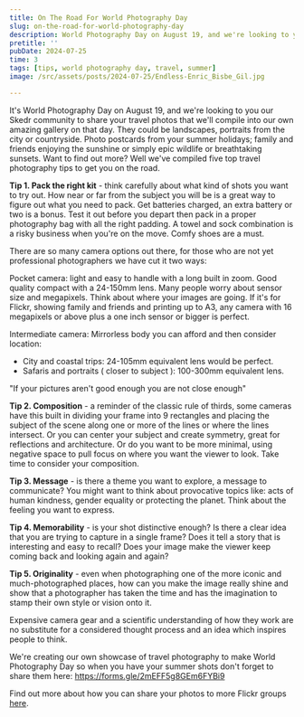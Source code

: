 ```yaml
---
title: On The Road For World Photography Day
slug: on-the-road-for-world-photography-day
description: World Photography Day on August 19, and we're looking to you our Skedr community to share your travel photos
pretitle: ''
pubDate: 2024-07-25
time: 3
tags: [tips, world photography day, travel, summer]
image: /src/assets/posts/2024-07-25/Endless-Enric_Bisbe_Gil.jpg

---
```


It's World Photography Day on August 19, and we're looking to you our Skedr community to share your travel photos that we'll compile into our own amazing gallery on that day. They could be landscapes, portraits from the city or countryside. Photo postcards from your summer holidays; family and friends enjoying the sunshine or simply epic wildlife or breathtaking sunsets. Want to find out more? Well we've compiled five top travel photography tips to get you on the road.

**Tip 1. Pack the right kit** - think carefully about what kind of shots you want to try out. How near or far from the subject you will be is a great way to figure out what you need to pack. Get batteries charged, an extra battery or two is a bonus. Test it out before you depart then pack in a proper photography bag with all the right padding. A towel and sock combination is a risky business when you're on the move. Comfy shoes are a must.

There are so many camera options out there, for those who are not yet professional photographers we have cut it two ways:

<span class="font-bold">Pocket camera</span>: light and easy to handle with a long built in zoom. Good quality compact with a 24-150mm lens. Many people worry about sensor size and megapixels. Think about where your images are going. If it's for Flickr, showing family and friends and printing up to A3, any camera with 16 megapixels or above plus a one inch sensor or bigger is perfect.

<span class="font-bold">Intermediate camera</span>: Mirrorless body you can afford and then consider location:
 - City and coastal trips:  24-105mm equivalent lens would be perfect. 
 - Safaris and portraits ( closer to subject ): 100-300mm equivalent lens.

<Quote 
  name="Robert Capa"
  description="legendary Magnum photographer"
  profileUrl="https://www.magnumphotos.com/photographer/robert-capa/"
  imageUrl="/profile/Robert-Capa.webp">
"If your pictures aren't good enough you are not close enough"
</Quote>

**Tip 2.  Composition** - a reminder of the classic rule of thirds, some cameras have this built in dividing your frame into 9 rectangles and placing the subject of the scene along one or more of the lines or where the lines intersect. Or you can center your subject and create symmetry, great for reflections and architecture. Or do you want to be more minimal, using negative space to pull focus on where you want the viewer to look. Take time to consider your composition.
<Gallery folder="2024-07-25/composition" />

**Tip 3. Message** - is there a theme you want to explore, a message to communicate? You might want to think about provocative topics like: acts of human kindness, gender equality or protecting the planet. Think about the feeling you want to express.

**Tip 4. Memorability** - is your shot distinctive enough? Is there a clear idea that you are trying to capture in a single frame? Does it tell a story that is interesting and easy to recall? Does your image make the viewer keep coming back and looking again and again?

**Tip 5. Originality** -  even when photographing one of the more iconic and much-photographed places, how can you make the image really shine and show that a photographer has taken the time and has the imagination to stamp their own style or vision onto it.

<Gallery folder="2024-07-25" />

Expensive camera gear and a scientific understanding of how they work are no substitute for a considered thought process and an idea which inspires people to think.

We're creating our own showcase of travel photography to make World Photography Day so when you have your summer shots don't forget to share them here: https://forms.gle/2mEFF5g8GEm6FYBi9

Find out more about how you can share your photos to more Flickr groups <a href="/features">here</a>. 
